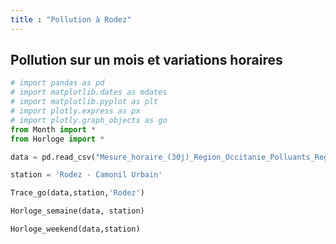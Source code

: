 ```yaml
---
title : "Pollution à Rodez"
---
```


## Pollution sur un mois et variations horaires

```python
# import pandas as pd
# import matplotlib.dates as mdates
# import matplotlib.pyplot as plt
# import plotly.express as px
# import plotly.graph_objects as go
from Month import *
from Horloge import *

data = pd.read_csv("Mesure_horaire_(30j)_Region_Occitanie_Polluants_Reglementaires.csv")

station = 'Rodez - Camonil Urbain'

Trace_go(data,station,'Rodez')

Horloge_semaine(data, station)

Horloge_weekend(data,station)

```
